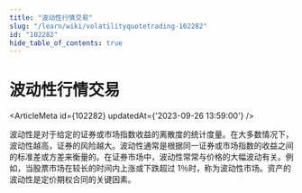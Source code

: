 ```yaml
---
title: "波动性行情交易"
slug: "/learn/wiki/volatilityquotetrading-102282"
id: "102282"
hide_table_of_contents: true
---
```



# 波动性行情交易

<ArticleMeta id={102282} updatedAt={'2023-09-26 13:59:00'} />
<div className='border-solid border-b border-t-0 my-4 border-[var(--ifm-color-gray-300)]' />

波动性是对于给定的证券或市场指数收益的离散度的统计度量。在大多数情况下，波动性越高，证券的风险越大。波动性通常是根据同一证券或市场指数的收益之间的标准差或方差来衡量的。在证券市场中，波动性常常与价格的大幅波动有关。例如，当股票市场在较长的时间内上涨或下跌超过 1％时，称为波动性市场。资产的波动性是定价期权合同的关键因素。
